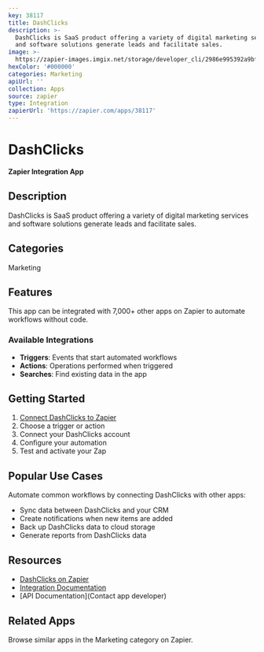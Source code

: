 ```yaml
---
key: 38117
title: DashClicks
description: >-
  DashClicks is SaaS product offering a variety of digital marketing services
  and software solutions generate leads and facilitate sales.
image: >-
  https://zapier-images.imgix.net/storage/developer_cli/2986e995392a9bf06f0734485e754fda_2.png?auto=format%2Ccompress&ixlib=python-3.0.0&q=50
hexColor: '#000000'
categories: Marketing
apiUrl: ''
collection: Apps
source: zapier
type: Integration
zapierUrl: 'https://zapier.com/apps/38117'
---
```

# DashClicks

**Zapier Integration App**

## Description

DashClicks is SaaS product offering a variety of digital marketing services and software solutions generate leads and facilitate sales.

## Categories

Marketing

## Features

This app can be integrated with 7,000+ other apps on Zapier to automate workflows without code.

### Available Integrations

- **Triggers**: Events that start automated workflows
- **Actions**: Operations performed when triggered
- **Searches**: Find existing data in the app

## Getting Started

1. [Connect DashClicks to Zapier](https://zapier.com/apps/38117)
2. Choose a trigger or action
3. Connect your DashClicks account
4. Configure your automation
5. Test and activate your Zap

## Popular Use Cases

Automate common workflows by connecting DashClicks with other apps:

- Sync data between DashClicks and your CRM
- Create notifications when new items are added
- Back up DashClicks data to cloud storage
- Generate reports from DashClicks data

## Resources

- [DashClicks on Zapier](https://zapier.com/apps/38117)
- [Integration Documentation](https://zapier.com/apps/38117/integrations)
- [API Documentation](Contact app developer)

## Related Apps

Browse similar apps in the Marketing category on Zapier.

